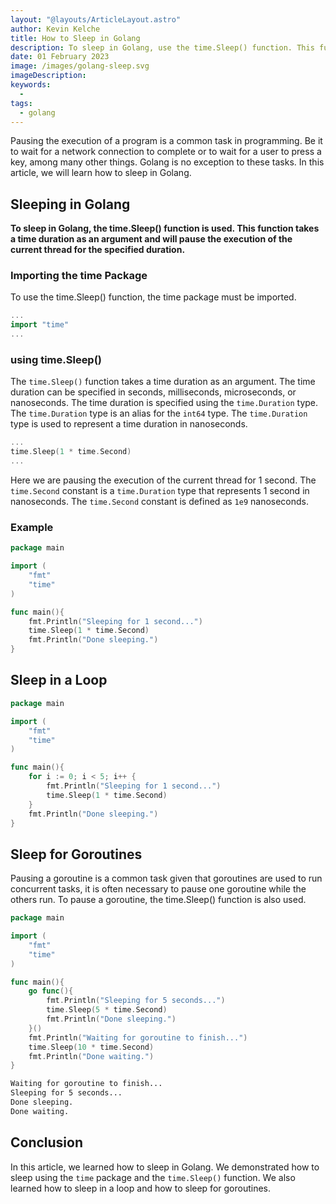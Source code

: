 ```yaml
---
layout: "@layouts/ArticleLayout.astro"
author: Kevin Kelche
title: How to Sleep in Golang
description: To sleep in Golang, use the time.Sleep() function. This function will pause the execution of the current thread for the specified duration.
date: 01 February 2023
image: /images/golang-sleep.svg
imageDescription:
keywords:
  -
tags:
  - golang
---
```



Pausing the execution of a program is a common task in programming. Be it to wait for a network connection to complete or to wait for a user to press a key, among many other things. Golang is no exception to these tasks. In this article, we will learn how to sleep in Golang.

## Sleeping in Golang

**To sleep in Golang, the time.Sleep() function is used. This function takes a time duration as an argument and will pause the execution of the current thread for the specified duration.**

### Importing the time Package

To use the time.Sleep() function, the time package must be imported.

```go title="main.go"
...
import "time"
...
```

### using time.Sleep()

The `time.Sleep()` function takes a time duration as an argument. The time duration can be specified in seconds, milliseconds, microseconds, or nanoseconds. The time duration is specified using the `time.Duration` type. The `time.Duration` type is an alias for the `int64` type. The `time.Duration` type is used to represent a time duration in nanoseconds.

```go title="main.go"
...
time.Sleep(1 * time.Second)
...
```

Here we are pausing the execution of the current thread for 1 second. The `time.Second` constant is a `time.Duration` type that represents 1 second in nanoseconds. The `time.Second` constant is defined as `1e9` nanoseconds.

### Example

```go title="main.go"
package main

import (
    "fmt"
    "time"
)

func main(){
    fmt.Println("Sleeping for 1 second...")
    time.Sleep(1 * time.Second)
    fmt.Println("Done sleeping.")
}
```

## Sleep in a Loop

```go title="main.go"
package main

import (
    "fmt"
    "time"
)

func main(){
    for i := 0; i < 5; i++ {
        fmt.Println("Sleeping for 1 second...")
        time.Sleep(1 * time.Second)
    }
    fmt.Println("Done sleeping.")
}
```

## Sleep for Goroutines

Pausing a goroutine is a common task given that goroutines are used to run concurrent tasks, it is often necessary to pause one goroutine while the others run. To pause a goroutine, the time.Sleep() function is also used.

```go title="main.go"
package main

import (
    "fmt"
    "time"
)

func main(){
    go func(){
        fmt.Println("Sleeping for 5 seconds...")
        time.Sleep(5 * time.Second)
        fmt.Println("Done sleeping.")
    }()
    fmt.Println("Waiting for goroutine to finish...")
    time.Sleep(10 * time.Second)
    fmt.Println("Done waiting.")
}
```

```bash title="Output"
Waiting for goroutine to finish...
Sleeping for 5 seconds...
Done sleeping.
Done waiting.
```

## Conclusion

In this article, we learned how to sleep in Golang. We demonstrated how to sleep using the `time` package and the `time.Sleep()` function. We also learned how to sleep in a loop and how to sleep for goroutines.
